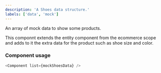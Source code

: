 ```yaml
---
description: 'A Shoes data structure.'
labels: ['data', 'mock']
---
```


An array of mock data to show some products.

This componnt extends the entity component from the ecommerce scope and adds to it the extra data for the product such as shoe size and color.

### Component usage

```js
<Component list={mockShoesData} />
```
